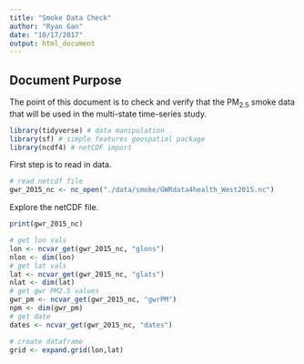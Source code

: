 ```yaml
---
title: "Smoke Data Check"
author: "Ryan Gan"
date: "10/17/2017"
output: html_document
---
```

## Document Purpose

The point of this document is to check and verify that the PM~2.5~ smoke data that will be used in the multi-state time-series study.

```r
library(tidyverse) # data manipulation 
library(sf) # simple features geospatial package
library(ncdf4) # netCDF import
```

First step is to read in data.

```r
# read netcdf file
gwr_2015_nc <- nc_open("./data/smoke/GWRdata4health_West2015.nc")
```

Explore the netCDF file.

```r
print(gwr_2015_nc)

# get lon vals
lon <- ncvar_get(gwr_2015_nc, "glons")
nlon <- dim(lon)
# get lat vals
lat <- ncvar_get(gwr_2015_nc, "glats")
nlat <- dim(lat)
# get gwr PM2.5 values
gwr_pm <- ncvar_get(gwr_2015_nc, "gwrPM")
npm <- dim(gwr_pm)
# get date
dates <- ncvar_get(gwr_2015_nc, "dates")

# create dataframe
grid <- expand.grid(lon,lat)

```

